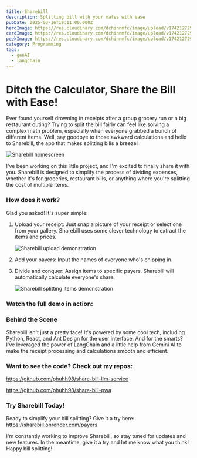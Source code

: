 ```yaml
---
title: Sharebill
description: Splitting bill with your mates with ease
pubDate: 2025-03-16T19:11:00.000Z
heroImage: https://res.cloudinary.com/dchinnmfc/image/upload/v1742127297/no_human_face_image_with_a_hand_that_hold_many_receipts_hrjrit.jpg
cardImage: https://res.cloudinary.com/dchinnmfc/image/upload/v1742127297/no_human_face_image_with_a_hand_that_hold_many_receipts_hrjrit.jpg
peekImage: https://res.cloudinary.com/dchinnmfc/image/upload/v1742127297/no_human_face_image_with_a_hand_that_hold_many_receipts_hrjrit.jpg
category: Programming
tags:
  - genAI
  - langchain
---
```

# Ditch the Calculator, Share the Bill with Ease!

Ever found yourself drowning in receipts after a group grocery run or a big restaurant outing?  Trying to split the bill fairly can feel like solving a complex math problem, especially when everyone grabbed a bunch of different items. Well, say goodbye to those awkward calculations and hello to Sharebill, the app that makes splitting bills a breeze!

![Sharebill homescreen](https://res.cloudinary.com/dchinnmfc/image/upload/v1742127323/Upload_jhfwqp.png "Sharebill homescreen")

I've been working on this little project, and I'm excited to finally share it with you.  Sharebill is designed to simplify the process of dividing expenses, whether it's for groceries, restaurant bills, or anything where you're splitting the cost of multiple items.

### How does it work?

Glad you asked! It's super simple:

1. Upload your receipt: Just snap a picture of your receipt or select one from your gallery. Sharebill uses some clever technology to extract the items and prices.

   ![Sharebill upload demonstration](https://res.cloudinary.com/dchinnmfc/image/upload/v1742127325/upload-to-list-gif_dyrba8.gif "Sharebill upload demonstration")
2. Add your payers: Input the names of everyone who's chipping in.
3. Divide and conquer: Assign items to specific payers. Sharebill will automatically calculate everyone's share.

   ![Sharebill splitting items demonstration](https://res.cloudinary.com/dchinnmfc/image/upload/v1742127324/split-bill-gif_quukr7.gif "Sharebill splitting items demonstration")

### Watch the full demo in action:



### Behind the Scene

Sharebill isn't just a pretty face! It's powered by some cool tech, including Python, React, and Ant Design for the user interface.  And for the smarts?  I've leveraged the power of LangChain and a little help from Gemini AI to make the receipt processing and calculations smooth and efficient.

### Want to see the code? Check out my repos:

<https://github.com/phuhh98/share-bill-llm-service>

<https://github.com/phuhh98/share-bill-pwa>


### Try Sharebill Today!


Ready to simplify your bill splitting?  Give it a try here: <https://sharebill.onrender.com/payers>

I'm constantly working to improve Sharebill, so stay tuned for updates and new features.  In the meantime, give it a try and let me know what you think!  Happy bill splitting!
